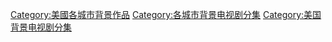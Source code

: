 
[[Category:美國各城市背景作品|Category:美國各城市背景作品]]
[[Category:各城市背景电视剧分集|Category:各城市背景电视剧分集]]
[[Category:美国背景电视剧分集|Category:美国背景电视剧分集]]